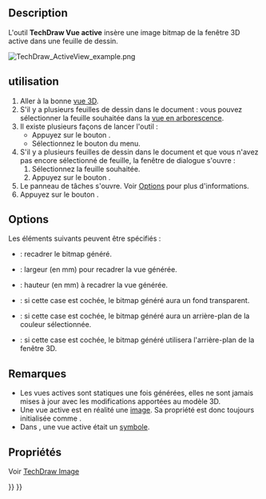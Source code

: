 <languages/>

{{Docnav/fr
|[[TechDraw_ProjectShape/fr|Projection de forme]]
|[[TechDraw_DraftView/fr|Vue d'un objet Draft]]
|[[TechDraw_Workbench/fr|Atelier TechDraw]]
|IconL=TechDraw_ProjectShape.svg
|IconR=TechDraw_DraftView.svg
|IconC=Workbench_TechDraw.svg
}}

{{GuiCommand/fr
|Name=TechDraw ActiveView
|Name/fr=TechDraw Vue active
|MenuLocation=TechDraw →  Vues des autres ateliers → Insérer la vue active (vue 3D)
|Workbenches=[[TechDraw_Workbench/fr|TechDraw]]
|Version=0.19
|SeeAlso=[[TechDraw_Image/fr|TechDraw Image]]
}}

==Description==

L'outil '''TechDraw  Vue active''' insère une image bitmap de la fenêtre 3D active dans une feuille de dessin.

[[File:TechDraw_ActiveView_example.png]]
{{Caption|Une vue simple du modèle 3D}}

<span id="Usage"></span>
==utilisation==

# Aller à la bonne [[3D_view/fr|vue 3D]].
# S'il y a plusieurs feuilles de dessin dans le document : vous pouvez sélectionner la feuille souhaitée dans la [[Tree_view/fr|vue en arborescence]].
# Il existe plusieurs façons de lancer l'outil :
#* Appuyez sur le bouton {{Button|[[Image:TechDraw_ActiveView.svg|16px]] [[TechDraw_ActiveView/fr|Insérer la vue active (vue 3D)]]}}.
#* Sélectionnez le bouton {{MenuCommand|TechDraw → Vues des autres ateliers → [[Image:TechDraw_ActiveView.svg|16px]] Insérer la vue active (vue 3D)}} du menu.
# S'il y a plusieurs feuilles de dessin dans le document et que vous n'avez pas encore sélectionné de feuille, la fenêtre de dialogue {{MenuCommand|Sélecteur de feuilles}} s'ouvre :
## Sélectionnez la feuille souhaitée.
## Appuyez sur le bouton {{Button|OK}}.
# Le panneau de tâches {{MenuCommand|De la vue active à la vue TechDraw}} s'ouvre. Voir [[#Options|Options]] pour plus d'informations.
# Appuyez sur le bouton {{Button|OK}}.

== Options ==

Les éléments suivants peuvent être spécifiés : 

* {{MenuCommand|Recadrer}} : recadrer le bitmap généré.
* {{MenuCommand|Largeur}} : largeur (en mm) pour recadrer la vue générée.
* {{MenuCommand|Hauteur}} : hauteur (en mm) à recadrer la vue générée.
* {{MenuCommand|Pas d'arrière-plan}} : si cette case est cochée, le bitmap généré aura un fond transparent.
* {{MenuCommand|Arrière-plan opaque}} : si cette case est cochée, le bitmap généré aura un arrière-plan de la couleur sélectionnée.
* {{MenuCommand|Utiliser un arrière-plan 3D}} : si cette case est cochée, le bitmap généré utilisera l'arrière-plan de la fenêtre 3D.

<span id="Notes"></span>
== Remarques ==

* Les vues actives sont statiques une fois générées, elles ne sont jamais mises à jour avec les modifications apportées au modèle 3D.
* Une vue active est en réalité une [[TechDraw_Image/fr|image]]. Sa propriété {{PropertyData|Scale Type}} est donc toujours initialisée comme {{Value|Custom}}.
* Dans {{VersionMinus/fr|0.20}}, une vue active était un [[TechDraw_Symbol/fr|symbole]].

<span id="Properties"></span>
==Propriétés==

Voir [[TechDraw_Image/fr#Propri.C3.A9t.C3.A9s|TechDraw Image]]


{{Docnav/fr
|[[TechDraw_ProjectShape/fr|Projection de forme]]
|[[TechDraw_DraftView/fr|Vue d'un objet Draft]]
|[[TechDraw_Workbench/fr|Atelier TechDraw]]
|IconL=TechDraw_ProjectShape.svg
|IconR=TechDraw_DraftView.svg
|IconC=Workbench_TechDraw.svg
}}

{{TechDraw_Tools_navi{{#translation:}}}}
{{Userdocnavi{{#translation:}}}}